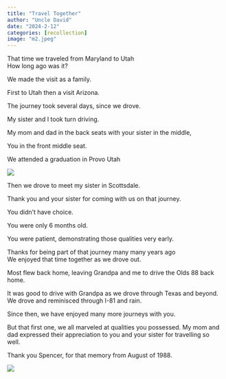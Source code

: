 ```yaml
---
title: "Travel Together"
author: "Uncle David"
date: "2024-2-12"
categories: [recollection]
image: "m2.jpeg"
---
```


That time we traveled from Maryland to Utah\
How long ago was it?

We made the visit as a family.

First to Utah then a visit Arizona.

The journey took several days, since we drove.

My sister and I took turn driving.

My mom and dad in the back seats with your sister in the middle,

You in the front middle seat.

We attended a graduation in Provo Utah

![](m1.jpeg)

Then we drove to meet my sister in Scottsdale.

Thank you and your sister for coming with us on that journey.

You didn't have choice.

You were only 6 months old.

You were patient, demonstrating those qualities very early.

Thanks for being part of that journey many many years ago\
We enjoyed that time together as we drove out.

Most flew back home, leaving Grandpa and me to drive the Olds 88 back home.

It was good to drive with Grandpa as we drove through Texas and beyond. We drove and reminisced through I-81 and rain.

Since then, we have enjoyed many more journeys with you.

But that first one, we all marveled at qualities you possessed. My mom and dad expressed their appreciation to you and your sister for travelling so well.

Thank you Spencer, for that memory from August of 1988.

![](m2.jpeg)

```{=html}
<script src="https://utteranc.es/client.js"
repo="https://github.com/spencerirvinereed/blogComment"
issue-term="pathname"
theme="github-light"
crossorigin="anonymous"
async>
</script>
```
